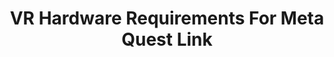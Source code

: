 ---
title: "VR Hardware Requirements For Meta Quest Link"
url: "https://www.meta.com/en-gb/help/quest/articles/headsets-and-accessories/oculus-link/requirements-quest-link/"
---